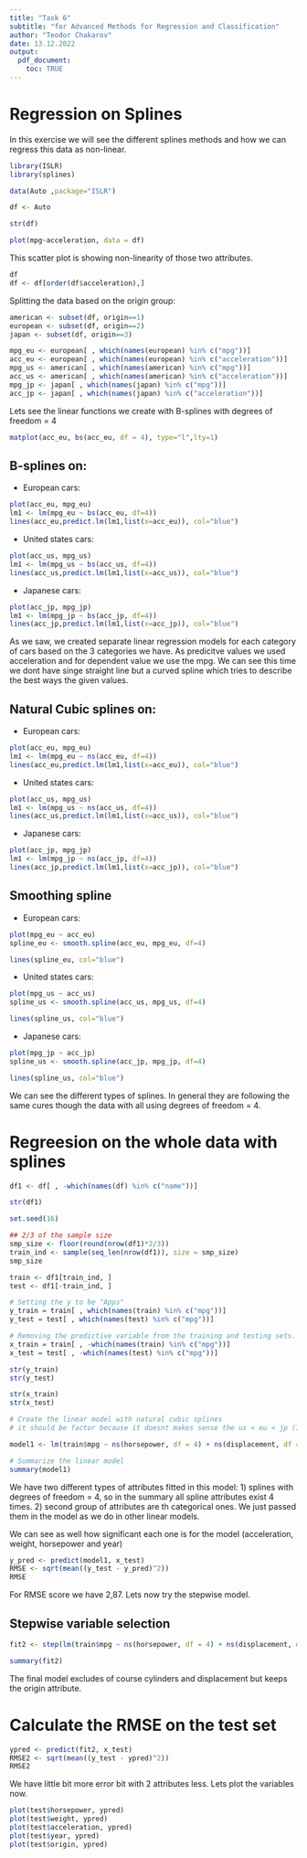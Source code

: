 ```yaml
---
title: "Task 6"
subtitle: "for Advanced Methods for Regression and Classification"
author: "Teodor Chakarov"
date: 13.12.2022
output: 
  pdf_document:
    toc: TRUE
---
```


# Regression on Splines 

In this exercise we will see the different splines methods and how we can regress this data  as non-linear.
```r
library(ISLR)
library(splines)

data(Auto ,package="ISLR")

df <- Auto

str(df)
```

```r
plot(mpg~acceleration, data = df)
```
This scatter plot is showing non-linearity of those two attributes. 

```r
df
df <- df[order(df$acceleration),]
```

Splitting the data based on the origin group:

```r
american <- subset(df, origin==1)
european <- subset(df, origin==2)
japan <- subset(df, origin==3)

mpg_eu <- european[ , which(names(european) %in% c("mpg"))]
acc_eu <- european[ , which(names(european) %in% c("acceleration"))]
mpg_us <- american[ , which(names(american) %in% c("mpg"))]
acc_us <- american[ , which(names(american) %in% c("acceleration"))]
mpg_jp <- japan[ , which(names(japan) %in% c("mpg"))]
acc_jp <- japan[ , which(names(japan) %in% c("acceleration"))]
```

Lets see the linear functions we create with B-splines with degrees of freedom = 4
```r
matplot(acc_eu, bs(acc_eu, df = 4), type="l",lty=1)
```

## B-splines on:
 - European cars:
```r
plot(acc_eu, mpg_eu)
lm1 <- lm(mpg_eu ~ bs(acc_eu, df=4))
lines(acc_eu,predict.lm(lm1,list(x=acc_eu)), col="blue")
```
 - United states cars:
```r
plot(acc_us, mpg_us)
lm1 <- lm(mpg_us ~ bs(acc_us, df=4))
lines(acc_us,predict.lm(lm1,list(x=acc_us)), col="blue")
```
 - Japanese cars:
```r
plot(acc_jp, mpg_jp)
lm1 <- lm(mpg_jp ~ bs(acc_jp, df=4))
lines(acc_jp,predict.lm(lm1,list(x=acc_jp)), col="blue")
```
As we saw, we created separate linear regression models for each category of cars based on the 3 categories we have. As predicitve values we used acceleration and for dependent value we use the mpg. We can see this time we dont have singe straight line but a curved spline which tries to describe the best ways the given values.

## Natural Cubic splines on:
- European cars:

```r
plot(acc_eu, mpg_eu)
lm1 <- lm(mpg_eu ~ ns(acc_eu, df=4))
lines(acc_eu,predict.lm(lm1,list(x=acc_eu)), col="blue")
```

 - United states cars:
```r
plot(acc_us, mpg_us)
lm1 <- lm(mpg_us ~ ns(acc_us, df=4))
lines(acc_us,predict.lm(lm1,list(x=acc_us)), col="blue")
```

 - Japanese cars:
```r
plot(acc_jp, mpg_jp)
lm1 <- lm(mpg_jp ~ ns(acc_jp, df=4))
lines(acc_jp,predict.lm(lm1,list(x=acc_jp)), col="blue")
```

## Smoothing spline

- European cars:
```r
plot(mpg_eu ~ acc_eu)
spline_eu <- smooth.spline(acc_eu, mpg_eu, df=4)

lines(spline_eu, col="blue")
```

 - United states cars:
```r
plot(mpg_us ~ acc_us)
spline_us <- smooth.spline(acc_us, mpg_us, df=4)

lines(spline_us, col="blue")
```

 - Japanese cars:
```r
plot(mpg_jp ~ acc_jp)
spline_us <- smooth.spline(acc_jp, mpg_jp, df=4)

lines(spline_us, col="blue")
```

We can see the different types of splines. In general they are following the same cures though the data with all using degrees of freedom = 4.


# Regreesion on the whole data with splines

```r
df1 <- df[ , -which(names(df) %in% c("name"))]

str(df1)
```


```r
set.seed(16)

## 2/3 of the sample size
smp_size <- floor(round(nrow(df1)*2/3))
train_ind <- sample(seq_len(nrow(df1)), size = smp_size)
smp_size
```

```r
train <- df1[train_ind, ]
test <- df1[-train_ind, ]

# Setting the y to be "Apps"
y_train = train[ , which(names(train) %in% c("mpg"))]
y_test = test[ , which(names(test) %in% c("mpg"))]

# Removing the predictive variable from the training and testing sets.
x_train = train[ , -which(names(train) %in% c("mpg"))]
x_test = test[ , -which(names(test) %in% c("mpg"))]
```

```r
str(y_train)
str(y_test)

str(x_train)
str(x_test)
```

```r
# Create the linear model with natural cubic splines
# it should be factor because it doesnt makes sense the us < eu < jp (1, 2, 3)

model1 <- lm(train$mpg ~ ns(horsepower, df = 4) + ns(displacement, df = 4) + ns(weight, df = 4) + ns(acceleration, df = 4) + factor(year) + factor(cylinders) + factor(origin), data = train)

# Summarize the linear model
summary(model1)
```

We have two different types of attributes fitted in this model:
 1) splines with degrees of freedom = 4, so in the summary all spline attributes exist 4 times.
 2) second group of attributes are th categorical ones. We just passed them in the model as we do in other linear models.

We can see as well how significant each one is for the model (acceleration, weight, horsepower and year)

```r
y_pred <- predict(model1, x_test)
RMSE <- sqrt(mean((y_test - y_pred)^2))
RMSE
```

For RMSE score we have 2,87. Lets now try the stepwise model.


## Stepwise variable selection

```r
fit2 <- step(lm(train$mpg ~ ns(horsepower, df = 4) + ns(displacement, df = 4) + ns(weight, df = 4) + ns(acceleration, df = 4) + factor(year) + factor(cylinders) + factor(origin), data = train), direction="both")

summary(fit2)
```

The final model excludes of course cylinders and displacement but keeps the origin attribute. 

# Calculate the RMSE on the test set
```r
ypred <- predict(fit2, x_test)
RMSE2 <- sqrt(mean((y_test - ypred)^2))
RMSE2

```

We have little bit more error bit with 2 attributes less. Lets plot the variables now.

```r
plot(test$horsepower, ypred)
plot(test$weight, ypred)
plot(test$acceleration, ypred)
plot(test$year, ypred)
plot(test$origin, ypred)
```






